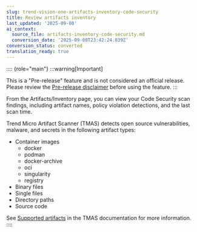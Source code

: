 ```yaml
---
slug: trend-vision-one-artifacts-inventory-code-security
title: Review artifacts inventory
last_updated: '2025-09-08'
ai_context:
  source_file: artifacts-inventory-code-security.md
  conversion_date: '2025-09-08T23:42:24.839Z'
conversion_status: converted
translation_ready: true
---
```


:::: {role="main"}
:::warning[Important]

This is a "Pre-release" feature and is not considered an official release. Please review the [Pre-release disclaimer](pre-release-disclaimer.mdx) before using the feature.
:::

From the Artifacts/Inventory page, you can view your Code Security scan findings, including artifact names, policy violation detections, and the last scan time.

Trend Micro Artifact Scanner (TMAS) detects open source vulnerabilities, malware, and secrets in the following artifact types:

- Container images
  - docker
  - podman
  - docker-archive
  - oci
  - singularity
  - registry
- Binary files
- Single files
- Directory paths
- Source code

See [Supported artifacts](artifact-scanner-cli.mdx) in the TMAS documentation for more information.
::::
